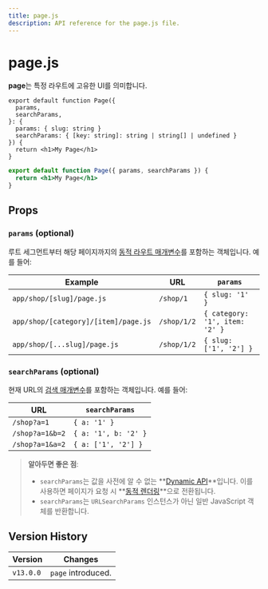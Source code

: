 ```yaml
---
title: page.js
description: API reference for the page.js file.
---
```


# page.js

**page**는 특정 라우트에 고유한 UI를 의미합니다.

```tsx filename="app/blog/[slug]/page.tsx" switcher
export default function Page({
  params,
  searchParams,
}: {
  params: { slug: string }
  searchParams: { [key: string]: string | string[] | undefined }
}) {
  return <h1>My Page</h1>
}
```

```jsx filename="app/blog/[slug]/page.js" switcher
export default function Page({ params, searchParams }) {
  return <h1>My Page</h1>
}
```

## Props

### `params` (optional)

루트 세그먼트부터 해당 페이지까지의 [동적 라우트 매개변수](/docs/app/building-your-application/routing/dynamic-routes)를 포함하는 객체입니다. 예를 들어:

| Example                              | URL         | `params`                       |
| ------------------------------------ | ----------- | ------------------------------ |
| `app/shop/[slug]/page.js`            | `/shop/1`   | `{ slug: '1' }`                |
| `app/shop/[category]/[item]/page.js` | `/shop/1/2` | `{ category: '1', item: '2' }` |
| `app/shop/[...slug]/page.js`         | `/shop/1/2` | `{ slug: ['1', '2'] }`         |

### `searchParams` (optional)

현재 URL의 [검색 매개변수](https://developer.mozilla.org/docs/Learn/Common_questions/What_is_a_URL#parameters)를 포함하는 객체입니다. 예를 들어:

| URL             | `searchParams`       |
| --------------- | -------------------- |
| `/shop?a=1`     | `{ a: '1' }`         |
| `/shop?a=1&b=2` | `{ a: '1', b: '2' }` |
| `/shop?a=1&a=2` | `{ a: ['1', '2'] }`  |

> **알아두면 좋은 점**:
>
> - `searchParams`는 값을 사전에 알 수 없는 **[Dynamic API](/docs/app/building-your-application/rendering/server-components#server-rendering-strategies#dynamic-functions)**입니다. 이를 사용하면 페이지가 요청 시 **[동적 렌더링](/docs/app/building-your-application/rendering/server-components#dynamic-rendering)**으로 전환됩니다.
> - `searchParams`는 `URLSearchParams` 인스턴스가 아닌 일반 JavaScript 객체를 반환합니다.

## Version History

| Version   | Changes            |
| --------- | ------------------ |
| `v13.0.0` | `page` introduced. |
